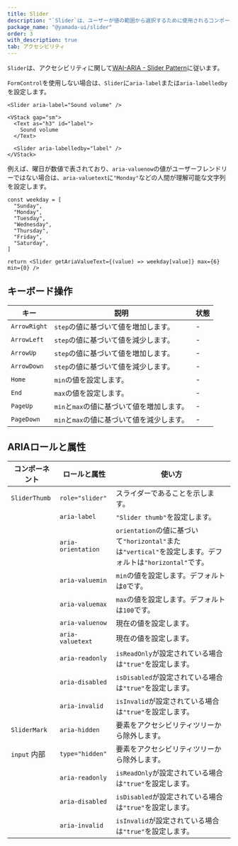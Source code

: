 ```yaml
---
title: Slider
description: "`Slider`は、ユーザーが値の範囲から選択するために使用されるコンポーネントです。"
package_name: "@yamada-ui/slider"
order: 3
with_description: true
tab: アクセシビリティ
---
```


`Slider`は、アクセシビリティに関して[WAI-ARIA - Slider Pattern](https://www.w3.org/WAI/ARIA/apg/patterns/slider/)に従います。

`FormControl`を使用しない場合は、`Slider`に`aria-label`または`aria-labelledby`を設定します。

```tsx live=false
<Slider aria-label="Sound volume" />
```

```tsx live=false
<VStack gap="sm">
  <Text as="h3" id="label">
    Sound volume
  </Text>

  <Slider aria-labelledby="label" />
</VStack>
```

例えば、曜日が数値で表されており、`aria-valuenow`の値がユーザーフレンドリーではない場合は、`aria-valuetext`に`"Monday"`などの人間が理解可能な文字列を設定します。

```tsx live=false
const weekday = [
  "Sunday",
  "Monday",
  "Tuesday",
  "Wednesday",
  "Thursday",
  "Friday",
  "Saturday",
]

return <Slider getAriaValueText={(value) => weekday[value]} max={6} min={0} />
```

## キーボード操作

| キー         | 説明                                       | 状態 |
| ------------ | ------------------------------------------ | ---- |
| `ArrowRight` | `step`の値に基づいて値を増加します。       | -    |
| `ArrowLeft`  | `step`の値に基づいて値を減少します。       | -    |
| `ArrowUp`    | `step`の値に基づいて値を増加します。       | -    |
| `ArrowDown`  | `step`の値に基づいて値を減少します。       | -    |
| `Home`       | `min`の値を設定します。                    | -    |
| `End`        | `max`の値を設定します。                    | -    |
| `PageUp`     | `min`と`max`の値に基づいて値を増加します。 | -    |
| `PageDown`   | `min`と`max`の値に基づいて値を減少します。 | -    |

## ARIAロールと属性

| コンポーネント          | ロールと属性       | 使い方                                                                                                    |
| ----------------------- | ------------------ | --------------------------------------------------------------------------------------------------------- |
| `SliderThumb`           | `role="slider"`    | スライダーであることを示します。                                                                          |
|                         | `aria-label`       | `"Slider thumb"`を設定します。                                                                            |
|                         | `aria-orientation` | `orientation`の値に基づいて`"horizontal"`または`"vertical"`を設定します。デフォルトは`"horizontal"`です。 |
|                         | `aria-valuemin`    | `min`の値を設定します。デフォルトは`0`です。                                                              |
|                         | `aria-valuemax`    | `max`の値を設定します。デフォルトは`100`です。                                                            |
|                         | `aria-valuenow`    | 現在の値を設定します。                                                                                    |
|                         | `aria-valuetext`   | 現在の値を設定します。                                                                                    |
|                         | `aria-readonly`    | `isReadOnly`が設定されている場合は`"true"`を設定します。                                                  |
|                         | `aria-disabled`    | `isDisabled`が設定されている場合は`"true"`を設定します。                                                  |
|                         | `aria-invalid`     | `isInvalid`が設定されている場合は`"true"`を設定します。                                                   |
| `SliderMark`            | `aria-hidden`      | 要素をアクセシビリティツリーから除外します。                                                              |
| `input` <Tag>内部</Tag> | `type="hidden"`    | 要素をアクセシビリティツリーから除外します。                                                              |
|                         | `aria-readonly`    | `isReadOnly`が設定されている場合は`"true"`を設定します。                                                  |
|                         | `aria-disabled`    | `isDisabled`が設定されている場合は`"true"`を設定します。                                                  |
|                         | `aria-invalid`     | `isInvalid`が設定されている場合は`"true"`を設定します。                                                   |
